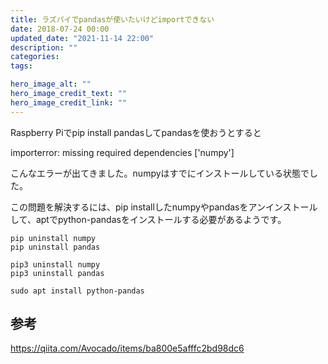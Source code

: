 ```yaml
---
title: ラズパイでpandasが使いたいけどimportできない
date: 2018-07-24 00:00
updated_date: "2021-11-14 22:00"
description: ""
categories:
tags:

hero_image_alt: ""
hero_image_credit_text: ""
hero_image_credit_link: ""
---
```

Raspberry Piでpip install pandasしてpandasを使おうとすると

importerror: missing required dependencies ['numpy']

こんなエラーが出てきました。numpyはすでにインストールしている状態でした。

この問題を解決するには、pip installしたnumpyやpandasをアンインストールして、aptでpython-pandasをインストールする必要があるようです。

```
pip uninstall numpy
pip uninstall pandas

pip3 uninstall numpy
pip3 uninstall pandas

sudo apt install python-pandas
```

## 参考
https://qiita.com/Avocado/items/ba800e5afffc2bd98dc6